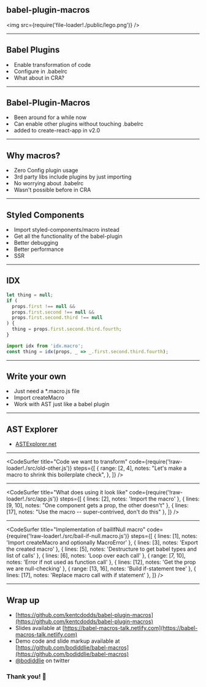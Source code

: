 
<Head>
  <title>babel-plugin-macros</title>
  <meta name="twitter:card" content="summary_large_image" />
  <meta name="twitter:site" content="@bodiddlie" />
  <meta name="twitter:title" content="Babel-Plugin-Macros Talk" />
  <meta
    name="twitter:description"
    content="Slides from my lightning talk on Babel-Plugin-Macros"
  />
  <meta
    name="twitter:image"
    content="https://babel-macros-talk.netlify.com/card.png"
  />
</Head>


<h2><CodeBlock>babel-plugin-macros</CodeBlock></h2>

<img src={require('file-loader!./public/lego.png')} />

---

## Babel Plugins

<List>
  <Appear>
    <li>Enable transformation of code</li>
    <li>
      Configure in <CodeBlock>.babelrc</CodeBlock>
    </li>
    <li>What about in CRA?</li>
  </Appear>
</List>

---

## Babel-Plugin-Macros

<List>
  <Appear>
    <li>Been around for a while now</li>
    <li>
      Can enable other plugins without touching <CodeBlock>.babelrc</CodeBlock>
    </li>
    <li>
      added to <CodeBlock>create-react-app</CodeBlock> in v2.0
    </li>
  </Appear>
</List>

---

## Why macros?

<List>
  <Appear>
    <li>Zero Config plugin usage</li>
    <li>3rd party libs include plugins by just importing</li>
    <li>
      No worrying about <CodeBlock>.babelrc</CodeBlock>
    </li>
    <li>Wasn't possible before in CRA</li>
  </Appear>
</List>

---

## Styled Components

<List>
  <Appear>
    <li>
      Import <CodeBlock>styled-components/macro</CodeBlock> instead
    </li>
    <li>Get all the functionality of the babel-plugin</li>
    <li>Better debugging</li>
    <li>Better performance</li>
    <li>SSR</li>
  </Appear>
</List>

---

## IDX

```js
let thing = null;
if (
  props.first !== null &&
  props.first.second !== null &&
  props.first.second.third !== null
) {
  thing = props.first.second.third.fourth;
}
```

```js
import idx from 'idx.macro';
const thing = idx(props, _ => _.first.second.third.fourth);
```

---

## Write your own

<List>
  <Appear>
    <li>
      Just need a <CodeBlock>*.macro.js</CodeBlock> file
    </li>
    <li>
      Import <CodeBlock>createMacro</CodeBlock>
    </li>
    <li>Work with AST just like a babel plugin</li>
  </Appear>
</List>

---

## AST Explorer

- [ASTExplorer.net](https://astexplorer.net)

---

<CodeSurfer
  title="Code we want to transform"
  code={require('!raw-loader!./src/old-other.js')}
  steps={[
    {
      range: [2, 4],
      notes: "Let's make a macro to shrink this boilerplate check",
    },
  ]}
/>

---

<CodeSurfer
  title="What does using it look like"
  code={require('!raw-loader!./src/app.js')}
  steps={[
    { lines: [2], notes: 'Import the macro' },
    { lines: [9, 10], notes: "One component gets a prop, the other doesn't" },
    { lines: [17], notes: "Use the macro -- super-contrived, don't do this" },
  ]}
/>

---

<CodeSurfer
  title="Implementation of bailIfNull macro"
  code={require('!raw-loader!./src/bail-if-null.macro.js')}
  steps={[
    { lines: [1], notes: 'Import createMacro and optionally MacroError' },
    { lines: [3], notes: 'Export the created macro' },
    { lines: [5], notes: 'Destructure to get babel types and list of calls' },
    { lines: [6], notes: 'Loop over each call' },
    { range: [7, 10], notes: 'Error if not used as function call' },
    { lines: [12], notes: 'Get the prop we are null-checking' },
    { range: [13, 16], notes: 'Build if-statement tree' },
    { lines: [17], notes: 'Replace macro call with if statement' },
  ]}
/>

---

## Wrap up

- [https://github.com/kentcdodds/babel-plugin-macros](https://github.com/kentcdodds/babel-plugin-macros)
- Slides available at [https://babel-macros-talk.netlify.com](https://babel-macros-talk.netlify.com)
- Demo code and slide markup available at [https://github.com/bodiddlie/babel-macros](https://github.com/bodiddlie/babel-macros)
- [@bodiddlie](https://twitter.com/bodiddlie) on twitter

### Thank you! 🤗
